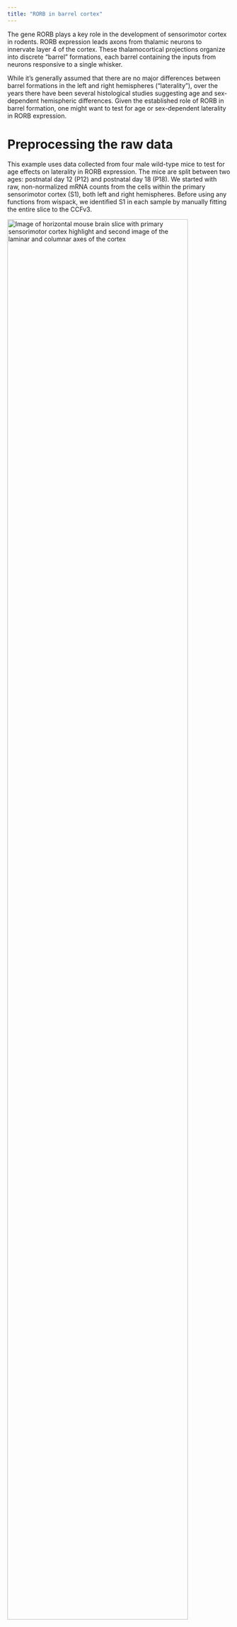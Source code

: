 ```yaml
---
title: "RORB in barrel cortex"
---
```


The gene RORB plays a key role in the development of sensorimotor cortex in rodents. RORB expression leads axons from thalamic neurons to innervate layer 4 of the cortex. These thalamocortical projections organize into discrete "barrel" formations, each barrel containing the inputs from neurons responsive to a single whisker. 

While it's generally assumed that there are no major differences between barrel formations in the left and right hemispheres ("laterality"), over the years there have been several histological studies suggesting age and sex-dependent hemispheric differences. Given the established role of RORB in barrel formation, one might want to test for age or sex-dependent laterality in RORB expression. 

<h1> Preprocessing the raw data </h1>

This example uses data collected from four male wild-type mice to test for age effects on laterality in RORB expression. The mice are split between two ages: postnatal day 12 (P12) and postnatal day 18 (P18). We started with raw, non-normalized mRNA counts from the cells within the primary sensorimotor cortex (S1), both left and right hemispheres. Before using any functions from wispack, we identified S1 in each sample by manually fitting the entire slice to the CCFv3.

<div class="figure">
  <img src="fig_S1_Rorb.png" alt="Image of horizontal mouse brain slice with primary sensorimotor cortex highlight and second image of the laminar and columnar axes of the cortex" width="90%">
  <p class="caption">Left: Example horizontal slice as reconstructed from MERFISH data. Red highlight indicates the right primary sensorimotor cortex. Right: The right sensorimotor cortex, with RORB molecules in red and laminar and columnar axes labeled.</p>
</div>

As wisp can only model one dimension of spatial variation (at least, as-of the writing of this demo for v1.0), we need to identify this axis and transform the RORB molecule coordinates into it. As we are primarily concerned with how RORB is distributed across cortical layers, the laminar axis is the obviously candidate. Coordinate transformation into an axis of interest must be done outside of wispack. For this case, we wrote a custom coordinate transformation described in this [preprint](https://doi.org/10.1101/2025.06.11.659209) and available as code in this [repo](https://github.com/Oviedo-Lab/wspmm_methods.git) (see function cortical_coordinate_transform in script merfish_preprocessing.R). 

<div class="figure">
  <img src="fig_coordtrans.png" alt="Image showing the steps to transform coordinates from the CCFv3 registration to laminar and columnar axes" width="90%">
  <p class="caption">Visualization of coordinate transform steps from initial CCFv3 registration to laminar and columnar axes.</p>
</div>

<h1> Loading the data </h1>

Wispack contains a csv file with the results of this coordinate transformation applied to the raw data. To start, load this data and print its first few rows: 

```r
countdata <- read.csv(
  system.file(
    "extdata", 
    "S1_laminar_countdata_demo.csv", 
    package = "wispack"
    )
  )

print(head(countdata))
```

As can be seen, the imported data is a data frame with the columns: count, bin, cortex, gene, mouse, hemisphere, age. Although we're focused on RORB, these first few rows show that there are other genes in the data as well. How many? 

```r
num_genes <- length(unique(countdata$gene))
cat("Number of genes:", num_genes, "\n")
```

Which genes? 

```r
cat("Gene names:", paste0(unique(countdata$gene), collapse = ", "))
```

These additional genes are included for two reasons. First, just as RORB is known to be localized to L4, the other genes are also known to be localized to specific layers. So, the modeling results can be compared to known biology in all cases. Second, including multiple genes provides more implicit information for estimating things like random effects, and thus helps to avoid overfitting to the noise of any one gene. 

Each row in the data frame represents a cell from the left or right S1 region of one of the four mice. Each cell is represented in multiple rows, one row per gene. Hence, we can find the number of cells by dividing by the number of genes. 

```r
num_cells <- nrow(countdata)/num_genes
cat("Number of cells:", num_cells, "\n")
```

Notice that the count column thus gives the number of molecules of the RNA species listed in the gene column, found in the cell represented by a given row. Each cell, of course, comes from a specific mouse and brain hemisphere, information given in the correspondingly named columns. The age column gives the age of the mouse. 

This leaves two columns to explain: cortex and bin. The goal is to test for interacting effects of age and laterality, with mouse as a random effect grouping factor